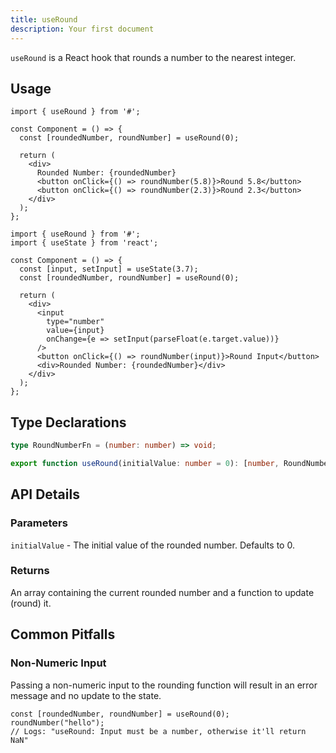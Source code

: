 ```yaml
---
title: useRound
description: Your first document
---
```


`useRound` is a React hook that rounds a number to the nearest integer.

## Usage

```tsx
import { useRound } from '#';

const Component = () => {
  const [roundedNumber, roundNumber] = useRound(0);

  return (
    <div>
      Rounded Number: {roundedNumber}
      <button onClick={() => roundNumber(5.8)}>Round 5.8</button>
      <button onClick={() => roundNumber(2.3)}>Round 2.3</button>
    </div>
  );
};
```

```tsx
import { useRound } from '#';
import { useState } from 'react';

const Component = () => {
  const [input, setInput] = useState(3.7);
  const [roundedNumber, roundNumber] = useRound(0);

  return (
    <div>
      <input
        type="number"
        value={input}
        onChange={e => setInput(parseFloat(e.target.value))}
      />
      <button onClick={() => roundNumber(input)}>Round Input</button>
      <div>Rounded Number: {roundedNumber}</div>
    </div>
  );
};
```

## Type Declarations

```typescript
type RoundNumberFn = (number: number) => void;

export function useRound(initialValue: number = 0): [number, RoundNumberFn]
```

## API Details

### Parameters

`initialValue` - The initial value of the rounded number. Defaults to 0.

### Returns

An array containing the current rounded number and a function to update (round) it.

## Common Pitfalls

### Non-Numeric Input

Passing a non-numeric input to the rounding function will result in an error message and no update to the state.

```tsx
const [roundedNumber, roundNumber] = useRound(0);
roundNumber("hello");
// Logs: "useRound: Input must be a number, otherwise it'll return NaN"
```
